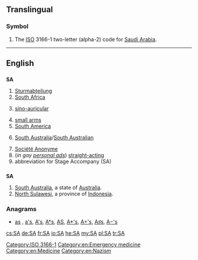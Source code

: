 {{also|ᎦᎪ}}
{{also|Appendix:Variations of "sa"}}
==Translingual==

===Symbol===
{{head|mul|symbol}}

# The [[ISO]] 3166-1 two-letter (alpha-2) code for [[Saudi Arabia]].

[[Category:ISO 3166-1]]

----

==English==

==={{initialism}}===
'''SA'''

# [[Sturmabteilung]]
# [[South Africa]]
# {{medicine}} [[sino-auricular]]
# [[small arms]]
# [[South America]]
# {{Australia}} [[South Australia]]/[[South Australian]]
# [[Société Anonyme]]
# (''in gay [[personal ad]]s'') [[straight-acting]]
# abbreviation for Stage Accompany (SA)

==={{abbreviation}}===
'''SA'''

# [[South Australia]], a state of [[Australia]].
# [[North Sulawesi]], a province of [[Indonesia]].

===Anagrams===
* [[as#English|as]] , [[a's#English|a's]], [[A's#English|A's]], [[A*s#English|A*s]], [[AS#English|AS]], [[A*'s#English|A*'s]], [[A+'s#English|A+'s]], [[A♯s#English|A♯s]], [[A−'s#English|A−'s]]

[[Category:en:Emergency medicine]]
[[Category:en:Medicine]]
[[Category:en:Nazism]]

[[cs:SA]]
[[de:SA]]
[[fr:SA]]
[[io:SA]]
[[he:SA]]
[[my:SA]]
[[pl:SA]]
[[tr:SA]]